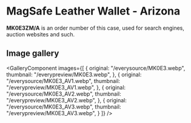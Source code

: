 
# MagSafe Leather Wallet - Arizona

<Callout type='info' emoji='👉🏻'>**MK0E3ZM/A** is an order number of this case, used for search engines, auction websites and such.</Callout>

## Image gallery

<GalleryComponent
    images={[
      {
        original: "/everysource/MK0E3.webp",
        thumbnail: "/everypreview/MK0E3.webp",
      },
      {
        original: "/everysource/MK0E3_AV1.webp",
        thumbnail: "/everypreview/MK0E3_AV1.webp",
      },
      {
        original: "/everysource/MK0E3_AV2.webp",
        thumbnail: "/everypreview/MK0E3_AV2.webp",
      },
      {
        original: "/everysource/MK0E3_AV3.webp",
        thumbnail: "/everypreview/MK0E3_AV3.webp",
      }
    ]}
  />
